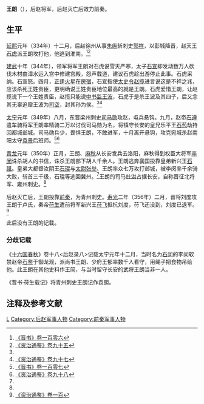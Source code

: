 '''王朗'''（{{bd|?||?|}}），后赵将军，后赵灭亡后效力前秦。

== 生平 ==
[[延熙_(后赵)|延熙]]元年（334年）十二月，后赵徐州从事[[朱纵|朱纵]]斩刺史[[郭祥|郭祥]]，以彭城降晋，赵天王[[石虎|石虎]]派王朗攻打他，他逃到淮南。<ref name=JS106>[[:s:晋书/卷106|《晋书》卷一百零六]]</ref><ref>[[:s:资治通鉴/卷095|《资治通鉴》卷九十五]]</ref>

[[建武_(后赵)|建武]]十年（344年），领军将军王朗对石虎说雪天严寒，太子[[石宣|石宣]]却发动数万人砍伐木材由漳水运入宫中修建宫殿，怨声载道，建议石虎趁出游停止此事。石虎采纳。石宣怒。四月，正逢[[火星|火星]]在[[房宿|房宿]]，石宣指使[[太史令|太史令]][[赵揽|赵揽]]进言说这是不祥之兆，应该杀死王姓贵臣，更明确说王姓贵臣地位最高的就是王朗。石虎爱惜王朗，让赵揽说下一个王姓贵臣，赵揽只能说[[中书监|中书监]][[王波_(十六国)|王波]]，石虎于是杀王波及其四子，后又念其无辜追赠王波为[[司空|司空]]，封其孙为侯。<ref name=JS106/><ref>[[:s:资治通鉴/卷097|《资治通鉴》卷九十七]]</ref>

[[太宁_(后赵)|太宁]]元年（349年）八月，东晋梁州刺史[[司马勋|司马勋]]攻赵，屯兵悬钩。九月，赵帝[[石遵|石遵]]遣车骑将军王朗率精骑二万以讨伐司马勋为名，将镇守长安的皇兄乐平王[[石苞_(后赵)|石苞]]劫持回都城邺城。司马勋兵少，畏惧王朗，不敢进军，十月离开悬钩，攻克宛城杀赵南阳太守[[袁景|袁景]]后班师。<ref name=JS107>[[:s:晋书/卷107|《晋书》卷一百零七]]</ref><ref name=ZZTJ98>[[:s:资治通鉴/卷098|《资治通鉴》卷九十八]]</ref>

[[青龙_(后赵)|青龙]]元年（350年）正月，王朗、[[麻秋|麻秋]]从长安发兵去洛阳，麻秋得到权臣大将军[[李闵|李闵]]诛杀胡人的书信，诛杀王朗部下胡人千余人。王朗逃奔襄国投靠皇弟新兴王[[石祗|石祗]]。皇弟大都督汝阴王[[石琨|石琨]]与[[太尉|太尉]][[張舉_(東晉)|张举]]、王朗率众七万攻打邺城，被李闵率千余骑大败，斩首三千级，石琨等逃回冀州。<ref name=JS107/>王朗的司马[[杜洪_(十六国)|杜洪]]占据长安，自称晋征北将军、雍州刺史。<ref name=ZZTJ98/>

后赵灭亡后，王朗投靠[[前秦|前秦]]，为青州刺史。[[寿光_(前秦)|寿光]]二年（356年）二月，晋将刘度攻王朗于卢氏，秦帝[[苻生|苻生]]遣前将军新兴王[[苻飞|苻飞]]抵抗刘度，苻飞还没到，刘度已退军。<ref>[[:s:资治通鉴/卷100|《资治通鉴》卷一百]]</ref>

此后没有王朗的记载。

=== 分歧记载 ===
《[[十六国春秋|十六国春秋]]》卷十八<后赵录八>记载太宁元年十二月，当时名为[[石闵|石闵]]的李闵软禁赵帝[[石鉴|石鉴]]于御龙观，派尚书王朗、少府王郁率数千人看守，用绳子把食物吊给他。此王朗在其他史料作王简，与当时留守长安的武将王朗当非一人。

《晋书·苻生载记》将青州刺史王朗记作袁朗。

== 注释及参考文献 ==
{{reflist}}

{{DEFAULTSORT:W}}
[[Category:王姓|L]]
[[Category:后赵军事人物|Category:后赵军事人物]]
[[Category:前秦军事人物|Category:前秦军事人物]]